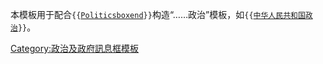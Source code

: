 <includeonly><!-- 在這裡加入模板的保護標識 --></includeonly><noinclude>{{template doc page viewed directly}}</noinclude>
<!-- 在本行下編輯模板說明 -->
本模板用于配合<code>{{[[:模板:Politicsboxend|Politicsboxend]]}}</code>构造“……政治”模板，如<code>{{[[:模板:中华人民共和国政治|中华人民共和国政治]]}}</code>。
<includeonly>
<!-- 本行下加入模板的分類 -->
[[Category:政治及政府訊息框模板]]
</includeonly>